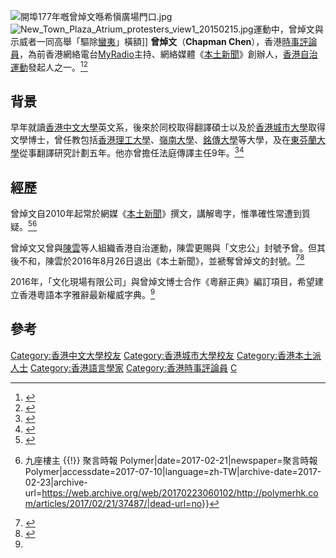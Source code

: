 [[File:開埠177年嘅曾焯文喺希愼廣場門口.jpg|thumb]]
[[File:New_Town_Plaza_Atrium_protesters_view1_20150215.jpg|thumb]]運動中，曾焯文與示威者一同高舉「驅除[[蠻夷|蠻夷]]」橫額]]
'''曾焯文'''（'''Chapman Chen'''），香港[[時事評論員|時事評論員]]，為前香港網絡電台[[MyRadio|MyRadio]]主持、網絡媒體《[[本土新聞|本土新聞]]》創辦人，[[香港自治運動|香港自治運動]]發起人之一。<ref>{{cite news|title=傘下組織青年新政 稱到匯豐開戶被拒|url=https://news.mingpao.com/pns/%E5%82%98%E4%B8%8B%E7%B5%84%E7%B9%94%E9%9D%92%E5%B9%B4%E6%96%B0%E6%94%BF%20%20%E7%A8%B1%E5%88%B0%E5%8C%AF%E8%B1%90%E9%96%8B%E6%88%B6%E8%A2%AB%E6%8B%92/web_tc/article/20150625/s00002/1435167813320|accessdate=2017-04-26|publisher=明報|date=2015-06-25|archive-date=2017-04-26|archive-url=https://web.archive.org/web/20170426151921/https://news.mingpao.com/pns/%E5%82%98%E4%B8%8B%E7%B5%84%E7%B9%94%E9%9D%92%E5%B9%B4%E6%96%B0%E6%94%BF%20%20%E7%A8%B1%E5%88%B0%E5%8C%AF%E8%B1%90%E9%96%8B%E6%88%B6%E8%A2%AB%E6%8B%92/web_tc/article/20150625/s00002/1435167813320|dead-url=no}}</ref><ref>{{cite web|author1=HKAM2011|title=香港自治運動成員曾焯文於港台節目《城市論壇》上發言|url=https://www.youtube.com/watch?v=m5h2ngdGKcU|accessdate=2017-04-26|archive-date=2017-08-17|archive-url=https://web.archive.org/web/20170817225613/https://www.youtube.com/watch?v=m5h2ngdGKcU|dead-url=no}}</ref>

== 背景 ==
早年就讀[[香港中文大學|香港中文大學]]英文系，後來於同校取得翻譯碩士以及於[[香港城市大學|香港城市大學]]取得文學博士，曾任教包括[[香港理工大學|香港理工大學]]、[[嶺南大學_(香港)|嶺南大學]]、[[銘傳大學|銘傳大學]]等大學，及在[[東芬蘭大學|東芬蘭大學]]從事翻譯研究計劃五年。他亦曾擔任法庭傳譯主任9年。<ref>{{cite web|title=活潑紛繁的香港文學: 一九九九年香港文學國際研討會論文集|url=https://books.google.com.hk/books?id=5lU4WrISxogC&pg=PA690&lpg=PA690&dq=%E6%9B%BE%E7%84%AF%E6%96%87&source=bl&ots=gMn1F8ezBI&sig=yKK5fR2XF8gZI8cnOdl9btBozng&hl=zh-TW&sa=X&ved=0ahUKEwiUmPWUwcHTAhWBlJQKHXfJC1w4FBDoAQg2MAQ#v=onepage&q=%E6%9B%BE%E7%84%AF%E6%96%87&f=false|publisher=中文大學出版社|accessdate=2017-04-26|archive-date=2017-04-26|archive-url=https://web.archive.org/web/20170426152802/https://books.google.com.hk/books?id=5lU4WrISxogC&pg=PA690&lpg=PA690&dq=%E6%9B%BE%E7%84%AF%E6%96%87&source=bl&ots=gMn1F8ezBI&sig=yKK5fR2XF8gZI8cnOdl9btBozng&hl=zh-TW&sa=X&ved=0ahUKEwiUmPWUwcHTAhWBlJQKHXfJC1w4FBDoAQg2MAQ#v=onepage&q=%E6%9B%BE%E7%84%AF%E6%96%87&f=false|dead-url=no}}</ref><ref>{{cite web|title=《粵辭正典－－健康篇》|url=http://www.cp1897.com.hk/product_info.php?BookId=9789887736905|website=CP1897.com|publisher=商務印書館|accessdate=2017-04-26|archive-date=2020-09-28|archive-url=https://web.archive.org/web/20200928192241/http://cp1897.com.hk/product_info.php?BookId=9789887736905|dead-url=no}}</ref>

== 經歷 ==
曾焯文自2010年起常於網媒《[[本土新聞|本土新聞]]》撰文，講解粵字，惟準確性常遭到質疑。<ref>{{cite news|author1=陳凱文|title=再評曾焯文亂噏「閉翳」|url=http://www.inmediahk.net/node/1024945|accessdate=2017-04-26|publisher=香港獨立媒體|date=2014-08-01|archive-date=2019-04-24|archive-url=https://web.archive.org/web/20190424194229/http://www.inmediahk.net/node/1024945|dead-url=no}}</ref><ref name=":0">{{Cite news|url=http://polymerhk.com/articles/2017/02/21/37487/|title=粵棍曾焯文偽學錄 {{!}} 九座樓主 {{!}} 聚言時報 Polymer|date=2017-02-21|newspaper=聚言時報 Polymer|accessdate=2017-07-10|language=zh-TW|archive-date=2017-02-23|archive-url=https://web.archive.org/web/20170223060102/http://polymerhk.com/articles/2017/02/21/37487/|dead-url=no}}</ref>

曾焯文又曾與[[陳云根|陳雲]]等人組織香港自治運動，陳雲更賜與「文忠公」封號予曾。但其後不和，陳雲於2016年8月26日退出《本土新聞》，並褫奪曾焯文的封號。<ref>{{cite news|author1=熱血編輯部 (小夜)|title=選舉期間連番抽後腿　曾焯文被陳雲褫奪封號|url=http://www.passiontimes.hk/article/09-06-2016/32474|accessdate=2017-04-26|publisher=熱血時報|date=2016-09-06|archive-date=2017-06-10|archive-url=https://web.archive.org/web/20170610034237/http://www.passiontimes.hk/article/09-06-2016/32474|dead-url=no}}</ref><ref>{{cite news|author1=甘瑜|title=語無倫次：傻根落敗賴「天意」 「建國」變為「建國民」|url=http://paper.wenweipo.com/2016/09/07/HK1609070009.htm|accessdate=2017-04-26|publisher=文匯報|date=2016-09-07|archive-date=2016-09-07|archive-url=https://web.archive.org/web/20160907155853/http://paper.wenweipo.com/2016/09/07/HK1609070009.htm|dead-url=no}}</ref>

2016年，「文化現場有限公司」與曾焯文博士合作《粵辭正典》編訂項目，希望建立香港粵語本字雅辭最新權威字典。<ref name=":0" />

== 參考 ==
{{reflist}}

[[Category:香港中文大學校友|Category:香港中文大學校友]]
[[Category:香港城市大學校友|Category:香港城市大學校友]]
[[Category:香港本土派人士|Category:香港本土派人士]]
[[Category:香港語言學家|Category:香港語言學家]]
[[Category:香港時事評論員|Category:香港時事評論員]]
[[Category:曾姓|C]]